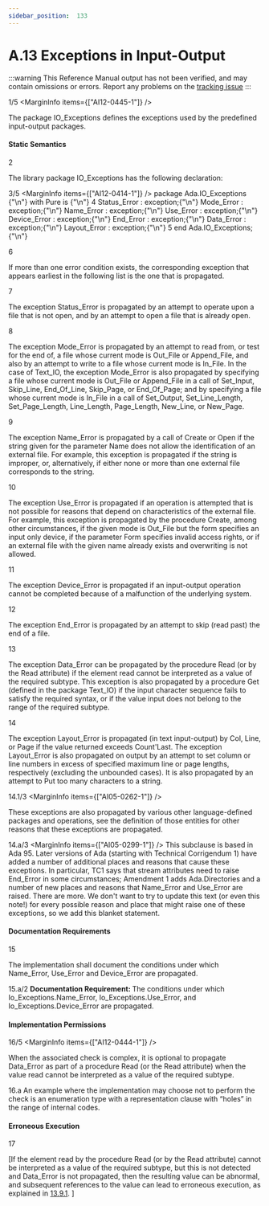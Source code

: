 ```yaml
---
sidebar_position:  133
---
```


# A.13 Exceptions in Input-Output

:::warning
This Reference Manual output has not been verified,
and may contain omissions or errors.
Report any problems on the [tracking issue](https://github.com/ada-lang-io/ada-lang-io/issues/20)
:::


<MarginText>1/5</MarginText>
<MarginInfo items={["AI12-0445-1"]} />
<p>The package IO_Exceptions defines the exceptions used  by the predefined input-output packages. <br /></p>


#### Static Semantics

<MarginText>2</MarginText>
<p>The library package IO_Exceptions has the following declaration: <br /></p>

<MarginText>3/5</MarginText>
<MarginInfo items={["AI12-0414-1"]} />
<CodeBlock language="ada">
package Ada.IO_Exceptions {"\n"}   with  Pure is {"\n"}
<MarginText>4</MarginText>
   Status_Error : exception;{"\n"}   Mode_Error   : exception;{"\n"}   Name_Error   : exception;{"\n"}   Use_Error    : exception;{"\n"}   Device_Error : exception;{"\n"}   End_Error    : exception;{"\n"}   Data_Error   : exception;{"\n"}   Layout_Error : exception;{"\n"}
<MarginText>5</MarginText>
end Ada.IO_Exceptions;{"\n"}

</CodeBlock>
<MarginText>6</MarginText>
<p>If more than one error condition exists, the corresponding exception that appears earliest in the following list is the one that is propagated.<br /></p>

<MarginText>7</MarginText>
<p>The exception Status_Error is propagated by an attempt to operate upon a file that is not open, and by an attempt to open a file that is already open.<br /></p>

<MarginText>8</MarginText>
<p>The exception Mode_Error is propagated by an attempt to read from, or test for the end of, a file whose current mode is Out_File or Append_File, and also by an attempt to write to a file whose current mode is In_File. In the case of Text_IO, the exception Mode_Error is also propagated by specifying a file whose current mode is Out_File or Append_File in a call of Set_Input, Skip_Line, End_Of_Line, Skip_Page, or End_Of_Page; and by specifying a file whose current mode is In_File in a call of Set_Output, Set_Line_Length, Set_Page_Length, Line_Length, Page_Length, New_Line, or New_Page.<br /></p>

<MarginText>9</MarginText>
<p>The exception Name_Error is propagated by a call of Create or Open if the string given for the parameter Name does not allow the identification of an external file. For example, this exception is propagated if the string is improper, or, alternatively, if either none or more than one external file corresponds to the string.<br /></p>

<MarginText>10</MarginText>
<p>The exception Use_Error is propagated if an operation is attempted that is not possible for reasons that depend on characteristics of the external file. For example, this exception is propagated by the procedure Create, among other circumstances, if the given mode is Out_File but the form specifies an input only device, if the parameter Form specifies invalid access rights, or if an external file with the given name already exists and overwriting is not allowed.<br /></p>

<MarginText>11</MarginText>
<p>The exception Device_Error is propagated if an input-output operation cannot be completed because of a malfunction of the underlying system.<br /></p>

<MarginText>12</MarginText>
<p>The exception End_Error is propagated by an attempt to skip (read past) the end of a file.<br /></p>

<MarginText>13</MarginText>
<p>The exception Data_Error can be propagated by the procedure Read (or by the Read attribute) if the element read cannot be interpreted as a value of the required subtype. This exception is also propagated by a procedure Get (defined in the package Text_IO) if the input character sequence fails to satisfy the required syntax, or if the value input does not belong to the range of the required subtype.<br /></p>

<MarginText>14</MarginText>
<p>The exception Layout_Error is propagated (in text input-output) by Col, Line, or Page if the value returned exceeds Count'Last. The exception Layout_Error is also propagated on output by an attempt to set column or line numbers in excess of specified maximum line or page lengths, respectively (excluding the unbounded cases). It is also propagated by an attempt to Put too many characters to a string.<br /></p>

<MarginText>14.1/3</MarginText>
<MarginInfo items={["AI05-0262-1"]} />
<p>These exceptions are also propagated by various other language-defined packages and operations, see the definition of those entities for other reasons that these exceptions are propagated.<br /></p>

<MarginText>14.a/3</MarginText>
<MarginInfo items={["AI05-0299-1"]} />
<Admonition type="aarm" aarm="reason" title="Reason: ">
<strong></strong>This subclause is based in Ada 95. Later versions of Ada (starting with Technical Corrigendum 1) have added a number of additional places and reasons that cause these exceptions. In particular, TC1 says that stream attributes need to raise End_Error in some circumstances; Amendment 1 adds Ada.Directories and a number of new places and reasons that Name_Error and Use_Error are raised. There are more. We don't want to try to update this text (or even this note!) for every possible reason and place that might raise one of these exceptions, so we add this blanket statement. <br /></Admonition>


#### Documentation Requirements

<MarginText>15</MarginText>
<p>The implementation shall document the conditions under which Name_Error, Use_Error and Device_Error are propagated. <br /></p>

<MarginText>15.a/2</MarginText>
<Admonition type="aarm" aarm="note" title="Note: ">
<strong>Documentation Requirement: </strong>The conditions under which Io_Exceptions.Name_Error, Io_Exceptions.Use_Error, and Io_Exceptions.Device_Error are propagated.<br /></Admonition>


#### Implementation Permissions

<MarginText>16/5</MarginText>
<MarginInfo items={["AI12-0444-1"]} />
<p>When  the associated check is  complex, it is optional to  propagate Data_Error as part of a procedure Read (or the Read attribute) when  the value read cannot be interpreted as a value of the required subtype. <br /></p>

<MarginText>16.a</MarginText>
<Admonition type="aarm" aarm="ramification" title="Ramification: ">
<strong></strong>An example where the implementation may choose not to perform the check is an enumeration type with a representation clause with &ldquo;holes&rdquo; in the range of internal codes.<br /></Admonition>


#### Erroneous Execution

<MarginText>17</MarginText>
<p>[If the element read by the procedure Read (or by the Read attribute) cannot be interpreted as a value of the required subtype, but this is not detected and Data_Error is not propagated, then the resulting value can be abnormal, and subsequent references to the value can lead to erroneous execution, as explained in <a href="../AA-13/AA-13.9#Subclause_13.9.1">13.9.1</a>. ]<br /></p>

